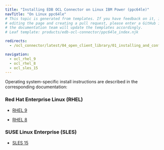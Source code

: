 ```yaml
---
title: "Installing EDB OCL Connector on Linux IBM Power (ppc64le)"
navTitle: "On Linux ppc64le"
# This topic is generated from templates. If you have feedback on it, instead of
# editing the page and creating a pull request, please enter a GitHub issue and
# the documentation team will update the templates accordingly.
# Leaf template: products/edb-ocl-connector/ppc64le_index.njk

redirects:
  - /ocl_connector/latest/04_open_client_library/01_installing_and_configuring_the_ocl_connector/install_on_linux_using_edb_repo/ibm_power_ppc64le/

navigation:
  - ocl_rhel_9
  - ocl_rhel_8
  - ocl_sles_15
---
```


Operating system-specific install instructions are described in the corresponding documentation:

### Red Hat Enterprise Linux (RHEL)

- [RHEL 9](ocl_rhel_9)

- [RHEL 8](ocl_rhel_8)

### SUSE Linux Enterprise (SLES)

- [SLES 15](ocl_sles_15)
